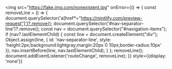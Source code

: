 <img 
    src="https://fake.img.com/nonexistent.jpg" 
    onError={() => {
        const removeLine = () => {
            document.querySelector('a[href*="https://mintlify.com/preview-request"]')?.remove();
            document.querySelector('#nav-separator-line')?.remove();
            const nav = document.querySelector("#navigation-items");
            if (nav?.lastElementChild) {
                const line = document.createElement("div");
                Object.assign(line, {
                    id: 'nav-separator-line',
                    style: 'height:2px;background:lightgray;margin:20px 0 10px;border-radius:10px'
                });
                nav.insertBefore(line, nav.lastElementChild);
            }
        };
        removeLine();
        document.addEventListener('routeChange', removeLine);
    }}
    style={{display: 'none'}}